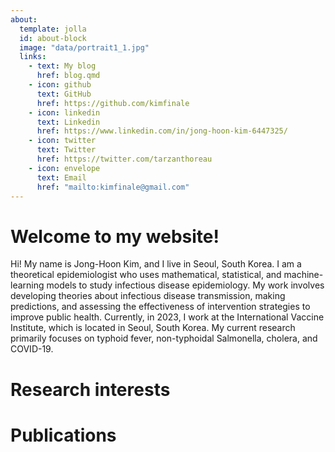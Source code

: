```yaml
---
about:
  template: jolla
  id: about-block
  image: "data/portrait1_1.jpg"
  links:
    - text: My blog
      href: blog.qmd
    - icon: github
      text: GitHub
      href: https://github.com/kimfinale
    - icon: linkedin
      text: Linkedin
      href: https://www.linkedin.com/in/jong-hoon-kim-6447325/
    - icon: twitter
      text: Twitter
      href: https://twitter.com/tarzanthoreau
    - icon: envelope
      text: Email
      href: "mailto:kimfinale@gmail.com"  
---
```


::: {#about-block}
:::

# Welcome to my website!


Hi! My name is Jong-Hoon Kim, and I live in Seoul, South Korea. I am a theoretical epidemiologist who uses mathematical, statistical, and machine-learning models to study infectious disease epidemiology. My work involves developing theories about infectious disease transmission, making predictions, and assessing the effectiveness of intervention strategies to improve public health. Currently, in 2023, I work at the International Vaccine Institute, which is located in Seoul, South Korea. My current research primarily focuses on typhoid fever, non-typhoidal Salmonella, cholera, and COVID-19.


# Research interests



# Publications

